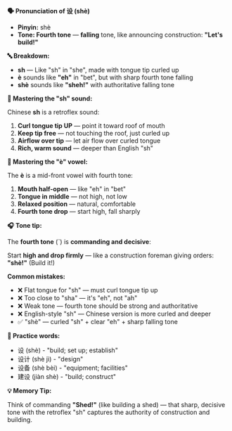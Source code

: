 **🗣️ Pronunciation of 设 (shè)**

- **Pinyin:** shè
- **Tone: Fourth tone** — **falling** tone, like announcing construction: **"Let's build!"**

**🔤 Breakdown:**

- **sh** — Like "sh" in "she", made with tongue tip curled up
- **è** sounds like **"eh"** in "bet", but with sharp fourth tone falling
- **shè** sounds like **"sheh!"** with authoritative falling tone

**🎯 Mastering the "sh" sound:**

Chinese **sh** is a retroflex sound:

1. **Curl tongue tip UP** — point it toward roof of mouth
2. **Keep tip free** — not touching the roof, just curled up
3. **Airflow over tip** — let air flow over curled tongue
4. **Rich, warm sound** — deeper than English "sh"

**🎯 Mastering the "è" vowel:**

The **è** is a mid-front vowel with fourth tone:

1. **Mouth half-open** — like "eh" in "bet"
2. **Tongue in middle** — not high, not low
3. **Relaxed position** — natural, comfortable
4. **Fourth tone drop** — start high, fall sharply

**🎧 Tone tip:**

The **fourth tone** (ˋ) is **commanding and decisive**:

Start **high and drop firmly** — like a construction foreman giving orders: **"shè!"** (Build it!)

**Common mistakes:**

- ❌ Flat tongue for "sh" — must curl tongue tip up
- ❌ Too close to "sha" — it's "eh", not "ah"
- ❌ Weak tone — fourth tone should be strong and authoritative
- ❌ English-style "sh" — Chinese version is more curled and deeper
- ✅ "shè" — curled "sh" + clear "eh" + sharp falling tone

**📝 Practice words:**

- 设 (shè) - "build; set up; establish"
- 设计 (shè jì) - "design"
- 设备 (shè bèi) - "equipment; facilities"
- 建设 (jiàn shè) - "build; construct"

**💡 Memory Tip:**

Think of commanding **"Shed!"** (like building a shed) — that sharp, decisive tone with the
retroflex "sh" captures the authority of construction and building.
